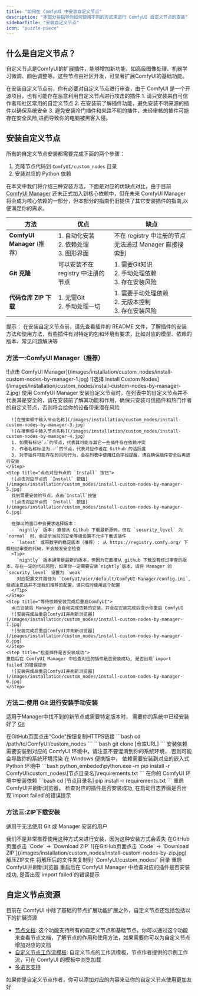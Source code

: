 ```yaml
---
title: "如何在 ComfyUI 中安装自定义节点"
description: "本部分将指导你如何使用不同的方式来进行 ComfyUI 自定义节点的安装"
sidebarTitle: "安装自定义节点"
icon: "puzzle-piece"
---
```


## 什么是自定义节点？

自定义节点是ComfyUI的扩展插件，能够增加新功能，如高级图像处理、机器学习微调、颜色调整等。这些节点由社区开发，可显著扩展ComfyUI的基础功能。

<Warning>
在安装自定义节点前，你有必要对自定义节点进行审查，由于 ComfyUI 是一个开源项目，也有可能存在恶意利用自定义节点进行攻击的插件
1. 请只安装来自可信作者和社区常用的自定义节点
2. 在安装前了解插件功能，避免安装不明来源的插件以确保系统安全
3. 避免安装冷门插件和来路不明的插件，未经审核的插件可能存在安全风险,进而导致你的电脑被黑客入侵。
</Warning>

## 安装自定义节点

所有的自定义节点安装都需要完成下面的两个步骤：

1. 克隆节点代码到 `ComfyUI/custom_nodes` 目录
2. 安装对应的 Python 依赖

在本文中我们将介绍三种安装方法，下面是对应的优缺点对比，由于目前 [ComfyUI Manager](https://github.com/Comfy-Org/ComfyUI-Manager) 还未正式加入到核心依赖中，但在未来 ComfyUI Manager 将会成为核心依赖的一部分，但本部分的指南仍旧提供了其它安装插件的指南,以便满足你的需求。

| 方法                        | 优点                                             | 缺点                                                   | 
| -------------------------- | ------------------------------------------------ | ----------------------------------------------------- |
| **ComfyUI Manager** (推荐) | 1. 自动化安装<br/>2. 依赖处理<br/>3. 图形界面         | 不在 registry 中注册的节点无法通过 Manager 直接搜索到       |
| **Git 克隆**               | 可以安装不在 registry 中注册的节点                    | 1. 需要Git知识<br/>2. 手动处理依赖<br/>3. 存在安装风险      |
| **代码仓库 ZIP 下载**        | 1. 无需Git<br/>2. 手动处理一切                     | 1. 需要手动处理依赖<br/>2. 无版本控制<br/>3. 存在安装风险    |

提示： 在安装自定义节点前，请先查看插件的 README 文件，了解插件的安装方法和使用方法，有些插件有对特定的包和环境有要求，比如对应的模型、依赖的版本、常见问题解决等

### 方法一:ComfyUI Manager（推荐）

  <Steps>
    <Step title="点击ComfyUI界面的 `Manager` 按钮">
     ![点击 ComfyUI Manager](/images/installation/custom_nodes/install-custom-nodes-by-manager-1.jpg)
    </Step>
    <Step title="选择 `Install Custom Nodes`">
      ![选择 Install Custom Nodes](/images/installation/custom_nodes/install-custom-nodes-by-manager-2.jpg)
    </Step>
    <Step title="查看自定义节点列表">
      <Warning>
      使用 ComfyUI Manager 安装自定义节点时，在列表中的自定义节点并不代表其是安全的，请在安装前了解其功能和作用，确保只安装可信插件和热门作者的自定义节点，否则将会给你的设备带来潜在风险
      </Warning>

      ![在搜索框中输入节点名称](/images/installation/custom_nodes/install-custom-nodes-by-manager-3.jpg)
      ![在搜索框中输入节点名称](/images/installation/custom_nodes/install-custom-nodes-by-manager-4.jpg)
      1. 如果有标记`⚠️`的节点，代表其可能与其它一些插件存在依赖冲突
      2. 作者名称标注为`✅`的节点，代表对应作者在 Github 的活跃度
      3. 对于插件可能存在的风险行为，会在列表中使用红色字段提醒，请在确保插件安全后再进行安装
    </Step>
    <Step title="点击对应节点的 `Install` 按钮">
      ![点击对应节点的 `Install` 按钮](/images/installation/custom_nodes/install-custom-nodes-by-manager-5.jpg)
      找到需要安装的节点，点击`Install`按钮
      ![点击对应节点的 `Install` 按钮](/images/installation/custom_nodes/install-custom-nodes-by-manager-6.jpg)
      
      在弹出的窗口中会要求选择版本：
      - `nightly` 版本: 直接从 Github 下载最新源码，但在 `security_level` 为 `normal` 时，会提示当前的安全等级设置不允许下载该插件
      - `latest` 或带数字的稳定版本（推荐）: 从 https://registry.comfy.org/ 下载经过审查的代码，不会触发安全检查
      <Tip>
        `nightly` 版本通常是最新的版本，但因为它直接从 github 下载没有经过审查的版本，存在一定的代码风险，如果你一定需要安装`nightly`版本，请将 Manager 的 `security_level` 设置为 `weak`
        对应配置文件路径为 `ComfyUI/user/default/ComfyUI-Manager/config.ini`,但请注意这并不是我们推荐的配置，请只临时使用这个配置
      </Tip>
    </Step>
    <Step title="等待依赖安装完成后重启ComfyUI">
      点击安装后 Manager 会自动完成依赖的安装，并会在安装完成后提示你重启 ComfyUI
      ![安装完成后重启ComfyUI并刷新浏览器](/images/installation/custom_nodes/install-custom-nodes-by-manager-7.jpg)
      ![安装完成后重启ComfyUI并刷新浏览器](/images/installation/custom_nodes/install-custom-nodes-by-manager-8.jpg)
    </Step>
    <Step title="检查插件是否安装成功">
    重启后在 ComfyUI Manager 中检查对应的插件是否安装成功, 是否出现`import failed`的错误提示
      ![安装完成后重启ComfyUI并刷新浏览器](/images/installation/custom_nodes/install-custom-nodes-by-manager-9.jpg)
    </Step>
  </Steps>

### 方法二:使用 Git 进行安装手动安装

适用于Manager中找不到的新节点或需要特定版本时， 需要你的系统中已经安装好了 [Git](https://git-scm.com/)

<Steps>
  <Step title="获取仓库URL">
    在GitHub页面点击"Code"按钮复制HTTPS链接
  </Step>
  <Step title="进入custom_nodes目录">
 ```bash
 cd /path/to/ComfyUI/custom_nodes
 ```
  </Step>
  <Step title="克隆仓库">
 ```bash
 git clone [仓库URL]
 ```
  </Step>
  <Step title="安装依赖">
  安装依赖需要安装到对应的 ComfyUI 环境中，请注意不要混淆到你的系统环境， 否则可能会导致你的系统环境污染
   <Tabs>
    <Tab title="Windows便携版">
    在 Windows 便携版中， 依赖需要安装到对应的嵌入式 Python 环境中
      ```bash
      python_embeded\python.exe -m pip install -r ComfyUI\custom_nodes\[节点目录名]\requirements.txt
      ```
    </Tab>
    <Tab title="手动安装">
    在你的 ComfyUI 环境中安装依赖
      ```bash
      cd [节点目录名]
      pip install -r requirements.txt
      ```
    </Tab>
  </Tabs>
  </Step>
  <Step title="重启ComfyUI并刷新浏览器">
    重启ComfyUI并刷新浏览器， 检查对应的插件是否安装成功, 在启动日志界面是否出现`import failed`的错误提示
  </Step>
</Steps>

### 方法三:ZIP下载安装
适用于无法使用 Git 或 Manager 安装的用户

<Warning>
我们不是非常推荐使用这种方式来进行安装，因为这种安装方式会丢失
</Warning>

<Steps>
  <Step title="在GitHub页面点击 `Code` → `Download ZIP`">
    在GitHub页面点击 `Code` → `Download ZIP`
    ![在GitHub页面点击 `Code` → `Download ZIP`](/images/installation/custom_nodes/install-custom-nodes-by-zip.jpg)
  </Step>
  <Step title="解压ZIP文件">
    解压ZIP文件
  </Step>
  <Step title="将解压后的文件夹复制到 `ComfyUI/custom_nodes/` 目录">
    将解压后的文件夹复制到 `ComfyUI/custom_nodes/` 目录
  </Step>
  <Step title="手动安装依赖项（同Git方法的第4步）">
    重启ComfyUI并刷新浏览器
  </Step>
  <Step title="检查插件是否安装成功">
    重启后在 ComfyUI Manager 中检查对应的插件是否安装成功, 是否出现`import failed`的错误提示
  </Step>
</Steps>

## 自定义节点资源

目前在 ComfyUI 中除了基础的节点扩展功能扩展之外，自定义节点还包括包括以下的扩展资源
- [节点文档](/zh-CN/custom-nodes/help_page): 这个功能支持所有的自定义节点和基础节点，你可以通过这个功能来查看节点文档，了解节点的作用和使用方法，如果需要你可以为自定义节点增加对应的文档
- [自定义节点工作流模板](/zh-CN/custom-nodes/workflow_templates): 自定义节点的工作流模板，节点作者提供的示例工作流，可在 ComfyUI 的模板中浏览加载
- [多语言支持]()

如果你是自定义节点作者，你可以添加对应的内容来让你的自定义节点使用更加友好



